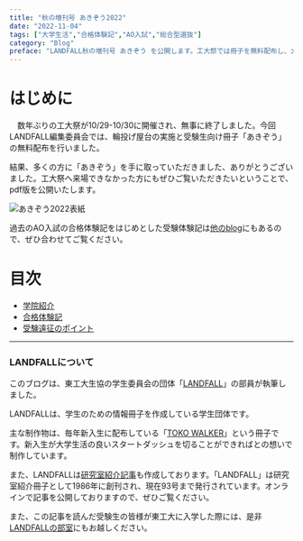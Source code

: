 ```yaml
---
title: "秋の増刊号 あきぞう2022"
date: "2022-11-04"
tags: ["大学生活","合格体験記","AO入試","総合型選抜"]
category: "Blog"
preface: "LANDFALL秋の増刊号 あきぞう を公開します。工大祭では冊子を無料配布し、大好評でした! ぜひお気軽にご覧下さい。"
---
```


# はじめに

　数年ぶりの工大祭が10/29-10/30に開催され、無事に終了しました。今回LANDFALL編集委員会では、輪投げ屋台の実施と受験生向け冊子「あきぞう」の無料配布を行いました。

結果、多くの方に「あきぞう」を手に取っていただきました、ありがとうございました。工大祭へ来場できなかった方にもぜひご覧いただきたいということで、pdf版を公開いたします。

![あきぞう2022表紙](./real2022akizou-1.jpg)

過去のAO入試の合格体験記をはじめとした受験体験記は[他のblog](https://landfaller.com/tags/%E5%90%88%E6%A0%BC%E4%BD%93%E9%A8%93%E8%A8%98/)にもあるので、ぜひ合わせてご覧ください。

# 目次

- [学院紹介](./real2022akizou-1-9.pdf)
- [合格体験記](./real2022akizou-10-24.pdf)
- [受験遠征のポイント](./real2022akizou-25-28.pdf)

---
### LANDFALLについて


このブログは、東工大生協の学生委員会の団体「[LANDFALL](https://landfaller.com)」の部員が執筆しました。

LANDFALLは、学生のための情報冊子を作成している学生団体です。

主な制作物は、毎年新入生に配布している「[TOKO WALKER](https://landfaller.com/7a895fee2b767b2554cee0ff6a428902/TOKOWALKER2021.pdf)」という冊子です。新入生が大学生活の良いスタートダッシュを切ることができればとの想いで制作しています。

また、LANDFALLは[研究室紹介記事](https://landfaller.com/magazines)も作成しております。「LANDFALL」は研究室紹介冊子として1986年に創刊され、現在93号まで発行されています。オンラインで記事を公開しておりますので、ぜひご覧ください。

また、この記事を読んだ受験生の皆様が東工大に入学した際には、是非[LANDFALLの部室](https://landfaller.com/blogs/clubroom/)にもお越しください。
